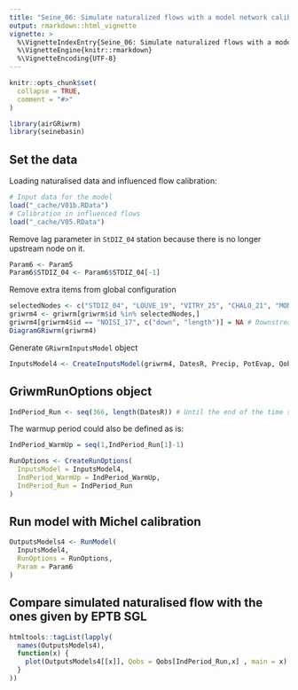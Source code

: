 ```yaml
---
title: "Seine_06: Simulate naturalized flows with a model network calibrated with influenced flows"
output: rmarkdown::html_vignette
vignette: >
  %\VignetteIndexEntry{Seine_06: Simulate naturalized flows with a model network calibrated with influenced flows}
  %\VignetteEngine{knitr::rmarkdown}
  %\VignetteEncoding{UTF-8}
---
```


```r
knitr::opts_chunk$set(
  collapse = TRUE,
  comment = "#>"
)
```

```r
library(airGRiwrm)
library(seinebasin)
```


## Set the data

Loading naturalised data and influenced flow calibration:

```r
# Input data for the model
load("_cache/V01b.RData")
# Calibration in influenced flows
load("_cache/V05.RData")
```

Remove lag parameter in `StDIZ_04` station because there is no longer upstream node on it.

```r
Param6 <- Param5
Param6$STDIZ_04 <- Param6$STDIZ_04[-1]
```


Remove extra items from global configuration

```r
selectedNodes <- c("STDIZ_04", "LOUVE_19", "VITRY_25", "CHALO_21", "MONTR_18", "NOISI_17")
griwrm4 <- griwrm[griwrm$id %in% selectedNodes,]
griwrm4[griwrm4$id == "NOISI_17", c("down", "length")] = NA # Downstream station instead of PARIS_05
DiagramGRiwrm(griwrm4)
```

Generate `GRiwrmInputsModel` object

```r
InputsModel4 <- CreateInputsModel(griwrm4, DatesR, Precip, PotEvap, Qobs)
```

## GriwmRunOptions object


```r
IndPeriod_Run <- seq(366, length(DatesR)) # Until the end of the time series
```

The warmup period could also be defined as is:

```r
IndPeriod_WarmUp = seq(1,IndPeriod_Run[1]-1)
```



```r
RunOptions <- CreateRunOptions(
  InputsModel = InputsModel4,
  IndPeriod_WarmUp = IndPeriod_WarmUp,
  IndPeriod_Run = IndPeriod_Run
)
```

## Run model with Michel calibration

```r
OutputsModels4 <- RunModel(
  InputsModel4,
  RunOptions = RunOptions,
  Param = Param6
)
```

## Compare simulated naturalised flow with the ones given by EPTB SGL

```r
htmltools::tagList(lapply(
  names(OutputsModels4),
  function(x) {
    plot(OutputsModels4[[x]], Qobs = Qobs[IndPeriod_Run,x] , main = x)
  }
))
```
